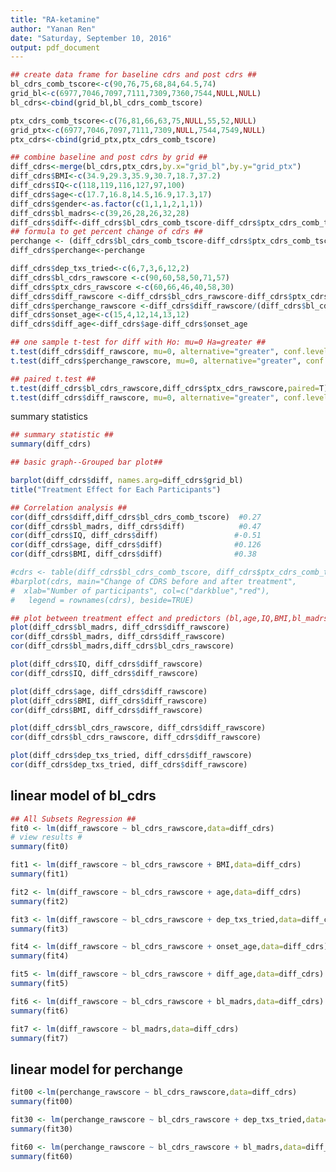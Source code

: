 ---
title: "RA-ketamine"
author: "Yanan Ren"
date: "Saturday, September 10, 2016"
output: pdf_document
---



```{r,echo=FALSE}
## create data frame for baseline cdrs and post cdrs ##
bl_cdrs_comb_tscore<-c(90,76,75,68,84,64.5,74)
grid_bl<-c(6977,7046,7097,7111,7309,7360,7544,NULL,NULL)
bl_cdrs<-cbind(grid_bl,bl_cdrs_comb_tscore)

ptx_cdrs_comb_tscore<-c(76,81,66,63,75,NULL,55,52,NULL)
grid_ptx<-c(6977,7046,7097,7111,7309,NULL,7544,7549,NULL)
ptx_cdrs<-cbind(grid_ptx,ptx_cdrs_comb_tscore)

## combine baseline and post cdrs by grid ##
diff_cdrs<-merge(bl_cdrs,ptx_cdrs,by.x="grid_bl",by.y="grid_ptx")
diff_cdrs$BMI<-c(34.9,29.3,35.9,30.7,18.7,37.2)
diff_cdrs$IQ<-c(118,119,116,127,97,100)
diff_cdrs$age<-c(17.7,16.8,14.5,16.9,17.3,17)
diff_cdrs$gender<-as.factor(c(1,1,1,2,1,1))
diff_cdrs$bl_madrs<-c(39,26,28,26,32,28)
diff_cdrs$diff<-diff_cdrs$bl_cdrs_comb_tscore-diff_cdrs$ptx_cdrs_comb_tscore
## formula to get percent change of cdrs ##
perchange <- (diff_cdrs$bl_cdrs_comb_tscore-diff_cdrs$ptx_cdrs_comb_tscore)/(diff_cdrs$bl_cdrs_comb_tscore-17)
diff_cdrs$perchange<-perchange

diff_cdrs$dep_txs_tried<-c(6,7,3,6,12,2)
diff_cdrs$bl_cdrs_rawscore <-c(90,60,58,50,71,57)
diff_cdrs$ptx_cdrs_rawscore <-c(60,66,46,40,58,30)
diff_cdrs$diff_rawscore <-diff_cdrs$bl_cdrs_rawscore-diff_cdrs$ptx_cdrs_rawscore
diff_cdrs$perchange_rawscore <-diff_cdrs$diff_rawscore/(diff_cdrs$bl_cdrs_rawscore-17)
diff_cdrs$onset_age<-c(15,4,12,14,13,12)
diff_cdrs$diff_age<-diff_cdrs$age-diff_cdrs$onset_age
```


```{r, echo=FALSE}
## one sample t-test for diff with Ho: mu=0 Ha=greater ##
t.test(diff_cdrs$diff_rawscore, mu=0, alternative="greater", conf.level=0.95)
t.test(diff_cdrs$perchange_rawscore, mu=0, alternative="greater", conf.level=0.95)

## paired t.test ##
t.test(diff_cdrs$bl_cdrs_rawscore,diff_cdrs$ptx_cdrs_rawscore,paired=T)
t.test(diff_cdrs$diff_rawscore, mu=0, alternative="greater", conf.level=0.95)
```

summary statistics
```{r,echo=FALSE}

## summary statistic ##
summary(diff_cdrs)

## basic graph--Grouped bar plot##

barplot(diff_cdrs$diff, names.arg=diff_cdrs$grid_bl)
title("Treatment Effect for Each Participants")

## Correlation analysis ##
cor(diff_cdrs$diff,diff_cdrs$bl_cdrs_comb_tscore)  #0.27
cor(diff_cdrs$bl_madrs, diff_cdrs$diff)            #0.47
cor(diff_cdrs$IQ, diff_cdrs$diff)                 #-0.51
cor(diff_cdrs$age, diff_cdrs$diff)                #0.126
cor(diff_cdrs$BMI, diff_cdrs$diff)                #0.38

#cdrs <- table(diff_cdrs$bl_cdrs_comb_tscore, diff_cdrs$ptx_cdrs_comb_tscore)
#barplot(cdrs, main="Change of CDRS before and after treatment",
#  xlab="Number of participants", col=c("darkblue","red"),
#   legend = rownames(cdrs), beside=TRUE)

```

```{r, echo=FALSE}
## plot between treatment effect and predictors (bl,age,IQ,BMI,bl_madrs) ##
plot(diff_cdrs$bl_madrs, diff_cdrs$diff_rawscore)
cor(diff_cdrs$bl_madrs, diff_cdrs$diff_rawscore)
cor(diff_cdrs$bl_madrs,diff_cdrs$bl_cdrs_rawscore)

plot(diff_cdrs$IQ, diff_cdrs$diff_rawscore)
cor(diff_cdrs$IQ, diff_cdrs$diff_rawscore)

plot(diff_cdrs$age, diff_cdrs$diff_rawscore)
plot(diff_cdrs$BMI, diff_cdrs$diff_rawscore)
cor(diff_cdrs$BMI, diff_cdrs$diff_rawscore)

plot(diff_cdrs$bl_cdrs_rawscore, diff_cdrs$diff_rawscore)
cor(diff_cdrs$bl_cdrs_rawscore, diff_cdrs$diff_rawscore)

plot(diff_cdrs$dep_txs_tried, diff_cdrs$diff_rawscore)
cor(diff_cdrs$dep_txs_tried, diff_cdrs$diff_rawscore) 
```

## linear model of bl_cdrs ##
```{r, echo=FALSE}
## All Subsets Regression ##
fit0 <- lm(diff_rawscore ~ bl_cdrs_rawscore,data=diff_cdrs)
# view results # 
summary(fit0)

fit1 <- lm(diff_rawscore ~ bl_cdrs_rawscore + BMI,data=diff_cdrs)
summary(fit1)

fit2 <- lm(diff_rawscore ~ bl_cdrs_rawscore + age,data=diff_cdrs)
summary(fit2)

fit3 <- lm(diff_rawscore ~ bl_cdrs_rawscore + dep_txs_tried,data=diff_cdrs)
summary(fit3)

fit4 <- lm(diff_rawscore ~ bl_cdrs_rawscore + onset_age,data=diff_cdrs)
summary(fit4)

fit5 <- lm(diff_rawscore ~ bl_cdrs_rawscore + diff_age,data=diff_cdrs)
summary(fit5)

fit6 <- lm(diff_rawscore ~ bl_cdrs_rawscore + bl_madrs,data=diff_cdrs)
summary(fit6)

fit7 <- lm(diff_rawscore ~ bl_madrs,data=diff_cdrs)
summary(fit7)


```

## linear model for perchange ##
```{r,echo=FALSE}
fit00 <-lm(perchange_rawscore ~ bl_cdrs_rawscore,data=diff_cdrs)
summary(fit00)

fit30 <- lm(perchange_rawscore ~ bl_cdrs_rawscore + dep_txs_tried,data=diff_cdrs)
summary(fit30)

fit60 <- lm(perchange_rawscore ~ bl_cdrs_rawscore + bl_madrs,data=diff_cdrs)
summary(fit60)

```

